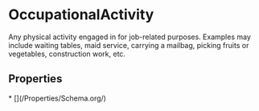 # OccupationalActivity

Any physical activity engaged in for job-related purposes. Examples may include waiting tables, maid service, carrying a mailbag, picking fruits or vegetables, construction work, etc.

## Properties

<Grid>
* [](/Properties/Schema.org/)

</Grid>

